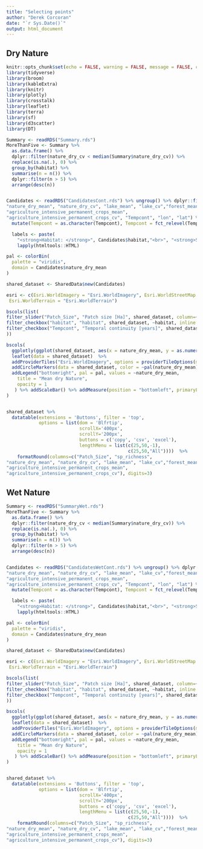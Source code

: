 ```yaml
---
title: "Selecting points"
author: "Derek Corcoran"
date: "`r Sys.Date()`"
output: html_document
---
```


## Dry Nature

```r
knitr::opts_chunk$set(echo = FALSE, warning = FALSE, message = FALSE, cache = FALSE, tidy = TRUE, tidy.opts = list(width.cutoff = 50))
library(tidyverse)
library(broom)
library(kableExtra)
library(knitr)
library(plotly)
library(crosstalk)
library(leaflet)
library(terra)
library(sf)
library(d3scatter)
library(DT)
```


```r
Summary <- readRDS("Summary.rds")
MoreThanFive <- Summary %>%
  as.data.frame() %>%
  dplyr::filter(nature_dry_cv < median(Summary$nature_dry_cv)) %>% 
  replace(is.na(.), 0) %>%
  group_by(habitat) %>%
  summarise(n = n()) %>%
  dplyr::filter(n > 5) %>%
  arrange(desc(n)) 


Candidates <- readRDS("CandidatesCont.rds") %>% ungroup() %>% dplyr::filter(habitat %in% MoreThanFive$habitat) %>% dplyr::select("akt_id", "year", "habitat", "Patch_Size", "sp_richness", 
"nature_dry_mean", "nature_dry_cv", "lake_mean", "lake_cv","forest_mean", "forest_cv", "agriculture_intensive_temporary_crops_mean", "agriculture_intensive_temporary_crops_cv", 
"agriculture_intensive_permanent_crops_mean",
"agriculture_intensive_permanent_crops_cv", "Tempcont", "lon", "lat") %>% drop_na() %>% 
  mutate(Tempcont = as.character(Tempcont), Tempcont = fct_relevel(Tempcont, "6", "12", "18", "28"))
```


```r

  labels <- paste(
    "<strong>Habitat: </strong>", Candidates$habitat,"<br>", "<strong>Species richness: </strong>", Candidates$sp_richness,"<br>", "<strong>Patch size: </strong>", Candidates$Patch_Size,"<br>", "<strong>Temporal continuity: </strong>", Candidates$Tempcont,"<br>") %>%
    lapply(htmltools::HTML)

pal <- colorBin(
  palette = "viridis",
  domain = Candidates$nature_dry_mean
)

shared_dataset <- SharedData$new(Candidates)

esri <- c(Esri.WorldImagery = "Esri.WorldImagery", Esri.WorldStreetMap = "Esri.WorldStreetMap", Esri.WorldTopoMap = "Esri.WorldTopoMap", 
 Esri.WorldTerrain = "Esri.WorldTerrain")
```

```r
bscols(list(
filter_slider("Patch_Size", "Patch size [Ha]", shared_dataset, column=~Patch_Size, step=10, width=250, max = 640, min = 0),
filter_checkbox("habitat", "habitat", shared_dataset, ~habitat, inline = TRUE),
filter_checkbox("Tempcont", "Temporal continuity [years]", shared_dataset, ~Tempcont, inline = T)
))

bscols(
  ggplotly(ggplot(shared_dataset, aes(x = nature_dry_mean, y = as.numeric(Tempcont))) + geom_point(aes(color = habitat)) + theme_bw() + labs(x = "Mean proportin dry nature", y = "Temporal continuity in years")),
  leaflet(data = shared_dataset)  %>% 
  addProviderTiles("Esri.WorldImagery", options = providerTileOptions(minZoom = 1, maxZoom = 100))  %>% 
  addCircleMarkers(data = shared_dataset, color = ~pal(nature_dry_mean), popup = ~labels, label = ~labels) %>% 
  addLegend("bottomright", pal = pal, values = ~nature_dry_mean,
    title = "Mean dry Nature",
    opacity = 1
   ) %>% addScaleBar() %>% addMeasure(position = "bottomleft", primaryLengthUnit = "meters", primaryAreaUnit = "hectares")
)


shared_dataset %>%
  datatable(extensions = 'Buttons', filter = 'top', 
            options = list(dom = 'Blfrtip',
                           scrollX='400px',
                           scrollY='200px',
                           buttons = c('copy', 'csv', 'excel'),
                           lengthMenu = list(c(25,50,-1),
                                             c(25,50,"All"))))  %>%
    formatRound(columns=c("Patch_Size", "sp_richness", 
"nature_dry_mean", "nature_dry_cv", "lake_mean", "lake_cv","forest_mean", "forest_cv", "agriculture_intensive_temporary_crops_mean", "agriculture_intensive_temporary_crops_cv", 
"agriculture_intensive_permanent_crops_mean",
"agriculture_intensive_permanent_crops_cv"), digits=3)
```

## Wet Nature

```r
Summary <- readRDS("SummaryWet.rds")
MoreThanFive <- Summary %>%
  as.data.frame() %>%
  dplyr::filter(nature_dry_cv < median(Summary$nature_dry_cv)) %>% 
  replace(is.na(.), 0) %>%
  group_by(habitat) %>%
  summarise(n = n()) %>%
  dplyr::filter(n > 5) %>%
  arrange(desc(n)) 


Candidates <- readRDS("CandidatesWetCont.rds") %>% ungroup() %>% dplyr::filter(habitat %in% MoreThanFive$habitat) %>% dplyr::select("akt_id", "year", "habitat", "Patch_Size", "sp_richness", 
"nature_dry_mean", "nature_dry_cv", "lake_mean", "lake_cv","forest_mean", "forest_cv", "agriculture_intensive_temporary_crops_mean", "agriculture_intensive_temporary_crops_cv", 
"agriculture_intensive_permanent_crops_mean",
"agriculture_intensive_permanent_crops_cv", "Tempcont", "lon", "lat") %>% drop_na() %>% 
  mutate(Tempcont = as.character(Tempcont), Tempcont = fct_relevel(Tempcont, "6", "12", "18", "28"))
```


```r

  labels <- paste(
    "<strong>Habitat: </strong>", Candidates$habitat,"<br>", "<strong>Species richness: </strong>", Candidates$sp_richness,"<br>", "<strong>Patch size: </strong>", Candidates$Patch_Size,"<br>", "<strong>Temporal continuity: </strong>", Candidates$Tempcont,"<br>") %>%
    lapply(htmltools::HTML)

pal <- colorBin(
  palette = "viridis",
  domain = Candidates$nature_dry_mean
)

shared_dataset <- SharedData$new(Candidates)

esri <- c(Esri.WorldImagery = "Esri.WorldImagery", Esri.WorldStreetMap = "Esri.WorldStreetMap", Esri.WorldTopoMap = "Esri.WorldTopoMap", 
 Esri.WorldTerrain = "Esri.WorldTerrain")
```

```r
bscols(list(
filter_slider("Patch_Size", "Patch size [Ha]", shared_dataset, column=~Patch_Size, step=10, width=250, max = 450, min = 0),
filter_checkbox("habitat", "habitat", shared_dataset, ~habitat, inline = TRUE),
filter_checkbox("Tempcont", "Temporal continuity [years]", shared_dataset, ~Tempcont, inline = T)
))

bscols(
  ggplotly(ggplot(shared_dataset, aes(x = nature_dry_mean, y = as.numeric(Tempcont))) + geom_point(aes(color = habitat)) + theme_bw() + labs(x = "Mean proportin wet nature", y = "Temporal continuity in years")),
  leaflet(data = shared_dataset)  %>% 
  addProviderTiles("Esri.WorldImagery", options = providerTileOptions(minZoom = 1, maxZoom = 100))  %>% 
  addCircleMarkers(data = shared_dataset, color = ~pal(nature_dry_mean), popup = ~labels, label = ~labels) %>% 
  addLegend("bottomright", pal = pal, values = ~nature_dry_mean,
    title = "Mean dry Nature",
    opacity = 1
   ) %>% addScaleBar() %>% addMeasure(position = "bottomleft", primaryLengthUnit = "meters", primaryAreaUnit = "hectares")
)


shared_dataset %>%
  datatable(extensions = 'Buttons', filter = 'top', 
            options = list(dom = 'Blfrtip',
                           scrollX='400px',
                           scrollY='200px',
                           buttons = c('copy', 'csv', 'excel'),
                           lengthMenu = list(c(25,50,-1),
                                             c(25,50,"All"))))  %>%
    formatRound(columns=c("Patch_Size", "sp_richness", 
"nature_dry_mean", "nature_dry_cv", "lake_mean", "lake_cv","forest_mean", "forest_cv", "agriculture_intensive_temporary_crops_mean", "agriculture_intensive_temporary_crops_cv", 
"agriculture_intensive_permanent_crops_mean",
"agriculture_intensive_permanent_crops_cv"), digits=3)
```
